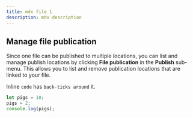 ```yaml
---
title: mdx file 1
description: mdx description
---
```


## Manage file publication

Since one file can be published to multiple locations, you can list and manage publish locations by clicking **File publication** in the **Publish** sub-menu. This allows you to list and remove publication locations that are linked to your file.

Inline `code` has `back-ticks around` it.   
   
```js 
let pigs = 10;    
pigs = 2;    
console.log(pigs);     
```